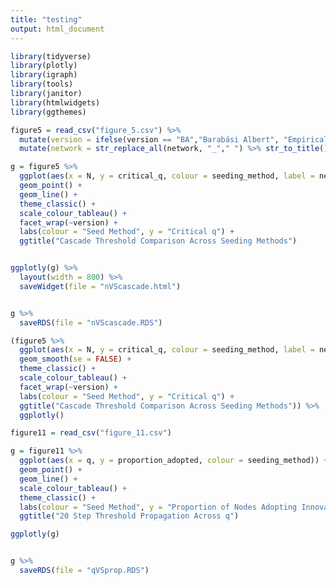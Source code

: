 ```yaml
---
title: "testing"
output: html_document
---
```


```r
library(tidyverse)
library(plotly)
library(igraph)
library(tools)
library(janitor)
library(htmlwidgets)
library(ggthemes)
```


```r
figure5 = read_csv("figure_5.csv") %>% 
  mutate(version = ifelse(version == "BA","Barabási Albert", "Empirical")) %>% 
  mutate(network = str_replace_all(network, "_"," ") %>% str_to_title())
```



```r
g = figure5 %>% 
  ggplot(aes(x = N, y = critical_q, colour = seeding_method, label = network)) +
  geom_point() +
  geom_line() +
  theme_classic() +
  scale_colour_tableau() +
  facet_wrap(~version) +
  labs(colour = "Seed Method", y = "Critical q") +
  ggtitle("Cascade Threshold Comparison Across Seeding Methods")


ggplotly(g) %>% 
  layout(width = 800) %>% 
  saveWidget(file = "nVScascade.html")


g %>% 
  saveRDS(file = "nVScascade.RDS")
```


```r
(figure5 %>% 
  ggplot(aes(x = N, y = critical_q, colour = seeding_method, label = network)) +
  geom_smooth(se = FALSE) +
  theme_classic() +
  scale_colour_tableau() +
  facet_wrap(~version) +
  labs(colour = "Seed Method", y = "Critical q") +
  ggtitle("Cascade Threshold Comparison Across Seeding Methods")) %>% 
  ggplotly()
```


```r
figure11 = read_csv("figure_11.csv")
```


```r
g = figure11 %>% 
  ggplot(aes(x = q, y = proportion_adopted, colour = seeding_method)) +
  geom_point() +
  geom_line() +
  scale_colour_tableau() +
  theme_classic() +
  labs(colour = "Seed Method", y = "Proportion of Nodes Adopting Innovation") +
  ggtitle("20 Step Threshold Propagation Across q")

ggplotly(g)


g %>% 
  saveRDS(file = "qVSprop.RDS")
```







